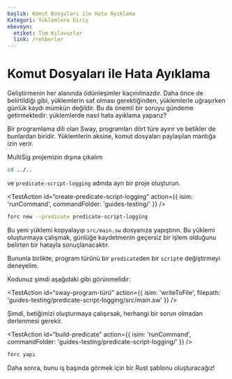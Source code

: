 ```yaml
---
başlık: Komut Dosyaları ile Hata Ayıklama
Kategori: Yüklemlere Giriş
ebeveyn:
  etiket: Tüm Kılavuzlar
  link: /rehberler
---
```


# Komut Dosyaları ile Hata Ayıklama

Geliştirmenin her alanında ödünleşimler kaçınılmazdır. Daha önce de belirtildiği gibi, yüklemlerin saf olması gerektiğinden, yüklemlerle uğraşırken günlük kaydı mümkün değildir. Bu da önemli bir soruyu gündeme getirmektedir: yüklemlerde nasıl hata ayıklama yaparız?

Bir programlama dili olan Sway, programları dört türe ayırır ve betikler de bunlardan biridir. Yüklemlerin aksine, komut dosyaları paylaşılan mantığa izin verir.

MultiSig projemizin dışına çıkalım

```sh
cd ../..
```

ve `predicate-script-logging` adında ayrı bir proje oluşturun.

<TestAction
id=“create-predicate-script-logging”
action={{
  isim: 'runCommand',
  commandFolder: 'guides-testing/'
}}
/>

```sh
forc new --predicate predicate-script-logging
```

Bu yeni yüklemi kopyalayıp `src/main.sw` dosyanıza yapıştırın. Bu yüklemi oluşturmaya çalışmak, günlüğe kaydetmenin geçersiz bir işlem olduğunu belirten bir hatayla sonuçlanacaktır.

<CodeImport
  file=“../../examples/intro-to-predicates/predicate-test-example/src/main.sw”
  comment=“all”
  commentType=“//”
  lang=“sway”
/>

Bununla birlikte, program türünü bir `predicate`den bir `script`e değiştirmeyi deneyelim.

<CodeImport
  file=“../../examples/intro-to-predicates/predicate-script-logging/src/main.sw”
  comment=“program_type”
  commentType=“//”
  lang=“sway”
/>

Kodunuz şimdi aşağıdaki gibi görünmelidir:

<TestAction
id=“sway-program-türü”
action={{
  isim: 'writeToFile',
  filepath: 'guides-testing/predicate-script-logging/src/main.sw'
}}
/>

<CodeImport
  file=“../../examples/intro-to-predicates/predicate-script-logging/src/main.sw”
  comment=“all”
  commentType=“//”
  lang=“sway”
/>

Şimdi, betiğimizi oluşturmaya çalışırsak, herhangi bir sorun olmadan derlenmesi gerekir.

<TestAction
id=“build-predicate”
action={{
  isim: 'runCommand',
  commandFolder: 'guides-testing/predicate-script-logging/'
}}
/>

```sh
forc yapı
```

Daha sonra, bunu iş başında görmek için bir Rust şablonu oluşturacağız!